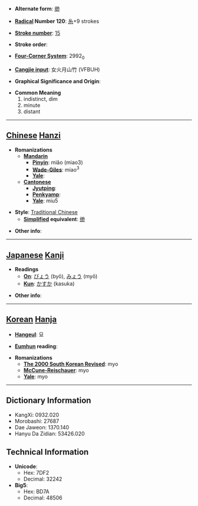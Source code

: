 * '''Alternate form''': [[缈]]

* '''[[Wiktionary:Chinese radical index| Radical]] Number 120''': [[Wiktionary:Chinese radical index 糸|糸]]+9 strokes

* '''[[Wiktionary:Chinese total strokes index|Stroke number]]''': [[Wiktionary:Chinese total strokes index 15|15]]

* '''Stroke order''': 

* '''[[Wiktionary:Chinese four corner index|Four-Corner System]]''': 2992<sub>0</sub>

* '''[[Wiktionary:Chinese Cangjie index|Cangjie input]]''': 女火月山竹 (VFBUH)

* '''Graphical Significance and Origin''': 

* '''Common Meaning'''
*#indistinct, dim
*# minute
*# distant


----

== [[Chinese]] [[Hanzi]] ==

* '''Romanizations'''
** '''[[Mandarin]]'''
*** '''[[Pinyin]]''': miǎo (miao3)
*** '''[[Wade-Giles]]''': miao<sup>3</sup>
*** '''[[Yale]]''': 
** '''[[Cantonese]]'''
*** '''[[Jyutping]]''':
*** '''[[Penkyamp]]''': 
*** '''[[Yale]]''': miu5

* '''Style''': [[Traditional Chinese]] 
** '''[[Simplified Chinese|Simplified]] equivalent''': [[缈]]

* '''Other info''': 

----

== [[Japanese]] [[Kanji]] ==

* '''Readings'''
** '''[[On]]''': [[びょう]] (byō), [[みょう]] (myō)
** '''[[Kun]]''': [[かすか]] (kasuka)

* '''Other info''':  

----

== [[Korean]] [[Hanja]] ==

* '''[[Hangeul]]''': 묘

* '''[[Eumhun]] reading''': 

* '''Romanizations'''
** '''[[The 2000 South Korean Revised Romanization|The 2000 South Korean Revised]]''': myo
** '''[[McCune-Reischauer]]''': myo
** '''[[Yale]]''': myo

----

== Dictionary Information ==

* KangXi: 0932.020
* Morobashi: 27687
* Dae Jaweon: 1370.140
* Hanyu Da Zidian: 53426.020

== Technical Information ==

* '''Unicode''':
** Hex: 7DF2
** Decimal: 32242
* '''Big5''':
** Hex: BD7A
** Decimal: 48506